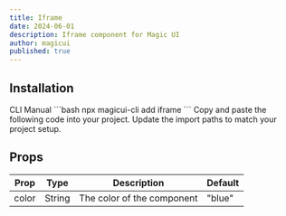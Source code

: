 ```yaml
---
title: Iframe
date: 2024-06-01
description: Iframe component for Magic UI
author: magicui
published: true
---
```


<ComponentPreview name="iframe-demo" />

## Installation

<Tabs defaultValue="cli">
  <TabsList>
    <TabsTrigger value="cli">CLI</TabsTrigger>
    <TabsTrigger value="manual">Manual</TabsTrigger>
  </TabsList>
  <TabsContent value="cli">```bash npx magicui-cli add iframe ```</TabsContent>
  <TabsContent value="manual">
    <Steps>
      <Step>Copy and paste the following code into your project.</Step>
      <ComponentSource name="iframe" />
      <Step>Update the import paths to match your project setup.</Step>
    </Steps>
  </TabsContent>
</Tabs>

<ComponentSource name="iframe" />

## Props

| Prop  | Type   | Description                | Default |
| ----- | ------ | -------------------------- | ------- |
| color | String | The color of the component | "blue"  |
